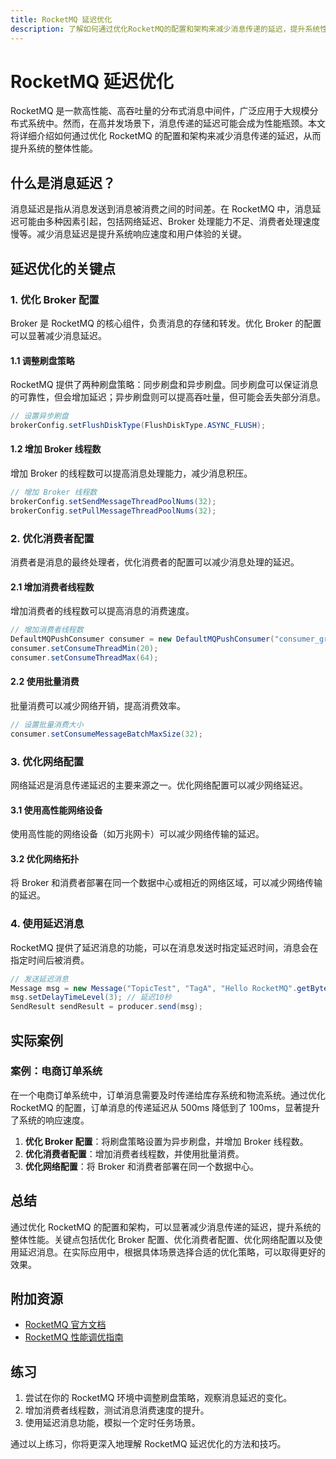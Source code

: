 ```yaml
---
title: RocketMQ 延迟优化
description: 了解如何通过优化RocketMQ的配置和架构来减少消息传递的延迟，提升系统性能。
---
```


# RocketMQ 延迟优化

RocketMQ 是一款高性能、高吞吐量的分布式消息中间件，广泛应用于大规模分布式系统中。然而，在高并发场景下，消息传递的延迟可能会成为性能瓶颈。本文将详细介绍如何通过优化 RocketMQ 的配置和架构来减少消息传递的延迟，从而提升系统的整体性能。

## 什么是消息延迟？

消息延迟是指从消息发送到消息被消费之间的时间差。在 RocketMQ 中，消息延迟可能由多种因素引起，包括网络延迟、Broker 处理能力不足、消费者处理速度慢等。减少消息延迟是提升系统响应速度和用户体验的关键。

## 延迟优化的关键点

### 1. 优化 Broker 配置

Broker 是 RocketMQ 的核心组件，负责消息的存储和转发。优化 Broker 的配置可以显著减少消息延迟。

#### 1.1 调整刷盘策略

RocketMQ 提供了两种刷盘策略：同步刷盘和异步刷盘。同步刷盘可以保证消息的可靠性，但会增加延迟；异步刷盘则可以提高吞吐量，但可能会丢失部分消息。

```java
// 设置异步刷盘
brokerConfig.setFlushDiskType(FlushDiskType.ASYNC_FLUSH);
```

#### 1.2 增加 Broker 线程数

增加 Broker 的线程数可以提高消息处理能力，减少消息积压。

```java
// 增加 Broker 线程数
brokerConfig.setSendMessageThreadPoolNums(32);
brokerConfig.setPullMessageThreadPoolNums(32);
```

### 2. 优化消费者配置

消费者是消息的最终处理者，优化消费者的配置可以减少消息处理的延迟。

#### 2.1 增加消费者线程数

增加消费者的线程数可以提高消息的消费速度。

```java
// 增加消费者线程数
DefaultMQPushConsumer consumer = new DefaultMQPushConsumer("consumer_group");
consumer.setConsumeThreadMin(20);
consumer.setConsumeThreadMax(64);
```

#### 2.2 使用批量消费

批量消费可以减少网络开销，提高消费效率。

```java
// 设置批量消费大小
consumer.setConsumeMessageBatchMaxSize(32);
```

### 3. 优化网络配置

网络延迟是消息传递延迟的主要来源之一。优化网络配置可以减少网络延迟。

#### 3.1 使用高性能网络设备

使用高性能的网络设备（如万兆网卡）可以减少网络传输的延迟。

#### 3.2 优化网络拓扑

将 Broker 和消费者部署在同一个数据中心或相近的网络区域，可以减少网络传输的延迟。

### 4. 使用延迟消息

RocketMQ 提供了延迟消息的功能，可以在消息发送时指定延迟时间，消息会在指定时间后被消费。

```java
// 发送延迟消息
Message msg = new Message("TopicTest", "TagA", "Hello RocketMQ".getBytes());
msg.setDelayTimeLevel(3); // 延迟10秒
SendResult sendResult = producer.send(msg);
```

## 实际案例

### 案例：电商订单系统

在一个电商订单系统中，订单消息需要及时传递给库存系统和物流系统。通过优化 RocketMQ 的配置，订单消息的传递延迟从 500ms 降低到了 100ms，显著提升了系统的响应速度。

1. **优化 Broker 配置**：将刷盘策略设置为异步刷盘，并增加 Broker 线程数。
2. **优化消费者配置**：增加消费者线程数，并使用批量消费。
3. **优化网络配置**：将 Broker 和消费者部署在同一个数据中心。

## 总结

通过优化 RocketMQ 的配置和架构，可以显著减少消息传递的延迟，提升系统的整体性能。关键点包括优化 Broker 配置、优化消费者配置、优化网络配置以及使用延迟消息。在实际应用中，根据具体场景选择合适的优化策略，可以取得更好的效果。

## 附加资源

- [RocketMQ 官方文档](https://rocketmq.apache.org/docs/)
- [RocketMQ 性能调优指南](https://rocketmq.apache.org/docs/performance-tuning/)

## 练习

1. 尝试在你的 RocketMQ 环境中调整刷盘策略，观察消息延迟的变化。
2. 增加消费者线程数，测试消息消费速度的提升。
3. 使用延迟消息功能，模拟一个定时任务场景。

通过以上练习，你将更深入地理解 RocketMQ 延迟优化的方法和技巧。